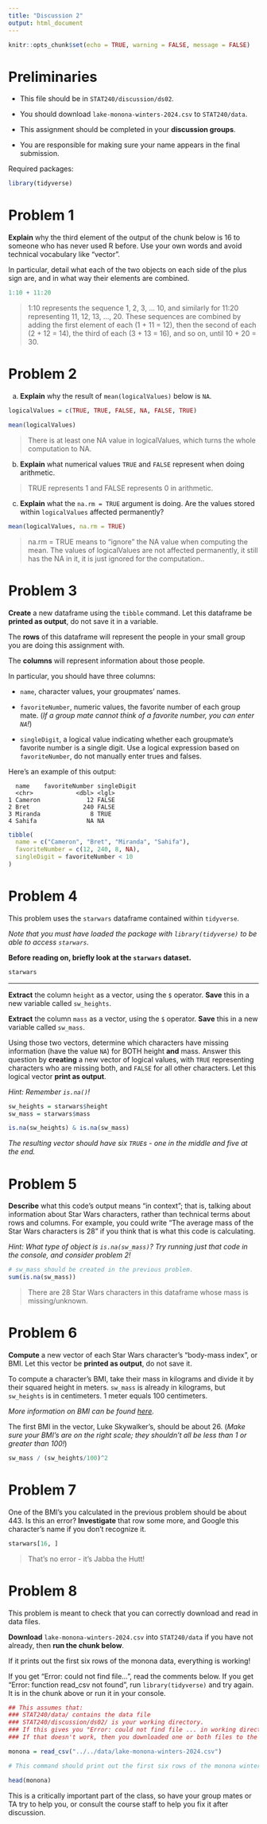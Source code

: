 ```yaml
---
title: "Discussion 2"
output: html_document
---
```


```r
knitr::opts_chunk$set(echo = TRUE, warning = FALSE, message = FALSE)

```

# Preliminaries

-   This file should be in `STAT240/discussion/ds02`.

-   You should download `lake-monona-winters-2024.csv` to `STAT240/data`.

-   This assignment should be completed in your **discussion groups**.

-   You are responsible for making sure your name appears in the final submission.

Required packages:

```r
library(tidyverse)
```


# Problem 1

**Explain** why the third element of the output of the chunk below is 16 to someone who has never used R before. Use your own words and avoid technical vocabulary like "vector".

In particular, detail what each of the two objects on each side of the plus sign are, and in what way their elements are combined.

```r
1:10 + 11:20
```

> 1:10 represents the sequence 1, 2, 3, ... 10, and similarly for 11:20 representing 11, 12, 13, ..., 20. These sequences are combined by adding the first element of each (1 + 11 = 12), then the second of each (2 + 12 = 14), the third of each (3 + 13 = 16), and so on, until 10 + 20 = 30.

# Problem 2

a)  **Explain** why the result of `mean(logicalValues)` below is `NA`.

```r
logicalValues = c(TRUE, TRUE, FALSE, NA, FALSE, TRUE)

mean(logicalValues)
```

> There is at least one NA value in logicalValues, which turns the whole computation to NA.

b)  **Explain** what numerical values `TRUE` and `FALSE` represent when doing arithmetic.

> TRUE represents 1 and FALSE represents 0 in arithmetic.

c)  **Explain** what the `na.rm = TRUE` argument is doing. Are the values stored within `logicalValues` affected permanently?

```r
mean(logicalValues, na.rm = TRUE)
```

> na.rm = TRUE means to "ignore" the NA value when computing the mean. The values of logicalValues are not affected permanently, it still has the NA in it, it is just ignored for the computation..

# Problem 3

**Create** a new dataframe using the `tibble` command. Let this dataframe be **printed as output**, do not save it in a variable.

The **rows** of this dataframe will represent the people in your small group you are doing this assignment with.

The **columns** will represent information about those people.

In particular, you should have three columns:

-   `name`, character values, your groupmates' names.

-   `favoriteNumber`, numeric values, the favorite number of each group mate. (*If a group mate cannot think of a favorite number, you can enter `NA`!*)

-   `singleDigit`, a logical value indicating whether each groupmate's favorite number is a single digit. Use a logical expression based on `favoriteNumber`, do not manually enter trues and falses.

Here's an example of this output:

```         
  name    favoriteNumber singleDigit
  <chr>            <dbl> <lgl>      
1 Cameron             12 FALSE      
2 Bret               240 FALSE      
3 Miranda              8 TRUE       
4 Sahifa              NA NA 
```

```r
tibble(
  name = c("Cameron", "Bret", "Miranda", "Sahifa"),
  favoriteNumber = c(12, 240, 8, NA),
  singleDigit = favoriteNumber < 10
)
```

# Problem 4

This problem uses the `starwars` dataframe contained within `tidyverse`.

*Note that you must have loaded the package with `library(tidyverse)` to be able to access `starwars`.*

**Before reading on, briefly look at the `starwars` dataset.**

```r
starwars
```

------------------------------------------------------------------------

**Extract** the column `height` as a vector, using the `$` operator. **Save** this in a new variable called `sw_heights`.

**Extract** the column `mass` as a vector, using the `$` operator. **Save** this in a new variable called `sw_mass`.

Using those two vectors, determine which characters have missing information (have the value `NA`) for BOTH height **and** mass. Answer this question by **creating** a new vector of logical values, with `TRUE` representing characters who are missing both, and `FALSE` for all other characters. Let this logical vector **print as output**.

*Hint: Remember `is.na()`!*

```r
sw_heights = starwars$height
sw_mass = starwars$mass

is.na(sw_heights) & is.na(sw_mass)
```

*The resulting vector should have six `TRUE`s - one in the middle and five at the end.*

# Problem 5

**Describe** what this code's output means "in context"; that is, talking about information about Star Wars characters, rather than technical terms about rows and columns. For example, you could write "The average mass of the Star Wars characters is 28" if you think that is what this code is calculating.

*Hint: What type of object is `is.na(sw_mass)`? Try running just that code in the console, and consider problem 2!*

```r
# sw_mass should be created in the previous problem.
sum(is.na(sw_mass))
```

>  There are 28 Star Wars characters in this dataframe whose mass is missing/unknown.

# Problem 6

**Compute** a new vector of each Star Wars character's "body-mass index", or BMI. Let this vector be **printed as output**, do not save it.

To compute a character's BMI, take their mass in kilograms and divide it by their squared height in meters. `sw_mass` is already in kilograms, but `sw_heights` is in centimeters. 1 meter equals 100 centimeters.

*More information on BMI can be found [here](https://www.cdc.gov/nccdphp/dnpao/growthcharts/training/bmiage/page5_1.html).*

The first BMI in the vector, Luke Skywalker's, should be about 26. (*Make sure your BMI's are on the right scale; they shouldn't all be less than 1 or greater than 100!*)

```r
sw_mass / (sw_heights/100)^2
```

# Problem 7

One of the BMI's you calculated in the previous problem should be about 443. Is this an error? **Investigate** that row some more, and Google this character's name if you don't recognize it.

```r
starwars[16, ]
```

> That's no error - it's Jabba the Hutt!

# Problem 8

This problem is meant to check that you can correctly download and read in data files.

**Download** `lake-monona-winters-2024.csv` into `STAT240/data` if you have not already, then **run the chunk below**.

If it prints out the first six rows of the monona data, everything is working!

If you get "Error: could not find file...", read the comments below. If you get "Error: function read_csv not found", run `library(tidyverse)` and try again. It is in the chunk above or run it in your console.

```r
## This assumes that:
### STAT240/data/ contains the data file
### STAT240/discussion/ds02/ is your working directory.
### If this gives you "Error: could not find file ... in working directory ...", go to Session > Set Working Directory > To Source File Location, and try again.
### If that doesn't work, then you downloaded one or both files to the wrong place, or they have the wrong name - make sure they don't have a " (1)" or "-1" at the end of their names, which can happen when you download multiple times.

monona = read_csv("../../data/lake-monona-winters-2024.csv")

# This command should print out the first six rows of the monona winters dataset, starting with 1855-1856.

head(monona)
```

This is a critically important part of the class, so have your group mates or TA try to help you, or consult the course staff to help you fix it after discussion.
